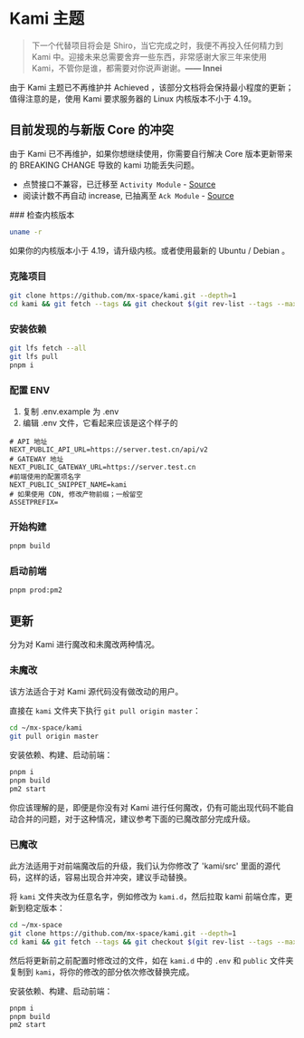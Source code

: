 # Kami 主题


<ToGitHub repo="mx-space/kami" />



> 下一个代替项目将会是 Shiro，当它完成之时，我便不再投入任何精力到 Kami 中。迎接未来总需要舍弃一些东西，非常感谢大家三年来使用 Kami，不管你是谁，都需要对你说声谢谢。**—— Innei**



<Callout type="warning">
由于 Kami 主题已不再维护并 Achieved ，该部分文档将会保持最小程度的更新；值得注意的是，使用 Kami 要求服务器的 Linux 内核版本不小于 4.19。
</Callout>

## 目前发现的与新版 Core 的冲突

由于 Kami 已不再维护，如果你想继续使用，你需要自行解决 Core 版本更新带来的 BREAKING CHANGE 导致的 kami 功能丢失问题。

- 点赞接口不兼容，已迁移至 `Activity Module` - [Source](https://github.com/mx-space/core/blob/master/apps/core/src/modules/activity/activity.controller.ts#L15-L26)
- 阅读计数不再自动 increase, 已抽离至 `Ack Module` - [Source](https://github.com/mx-space/core/blob/master/apps/core/src/modules/ack/ack.controller.ts#L31-L39)


<Steps>
### 检查内核版本

```bash
uname -r
```
如果你的内核版本小于 4.19，请升级内核。或者使用最新的 Ubuntu / Debian 。


### 克隆项目

```bash
git clone https://github.com/mx-space/kami.git --depth=1
cd kami && git fetch --tags && git checkout $(git rev-list --tags --max-count=1)
```

### 安装依赖

```bash
git lfs fetch --all
git lfs pull
pnpm i
```

### 配置 ENV

1. 复制 .env.example 为 .env
2. 编辑 .env 文件，它看起来应该是这个样子的

```env
# API 地址
NEXT_PUBLIC_API_URL=https://server.test.cn/api/v2
# GATEWAY 地址
NEXT_PUBLIC_GATEWAY_URL=https://server.test.cn
#前端使用的配置项名字
NEXT_PUBLIC_SNIPPET_NAME=kami
# 如果使用 CDN, 修改产物前缀；一般留空
ASSETPREFIX=
```

### 开始构建

```bash
pnpm build
```

### 启动前端

```bash
pnpm prod:pm2
```

</Steps>

## 更新

分为对 Kami 进行魔改和未魔改两种情况。

### 未魔改

<Callout emoji="💡">
该方法适合于对 Kami 源代码没有做改动的用户。
</Callout>

直接在 `kami` 文件夹下执行 `git pull origin master`：

```bash
cd ~/mx-space/kami
git pull origin master
```

安装依赖、构建、启动前端：

```bash
pnpm i
pnpm build
pm2 start
```

<Callout type="warning" emoji="⚠️">
你应该理解的是，即便是你没有对 Kami 进行任何魔改，仍有可能出现代码不能自动合并的问题，对于这种情况，建议参考下面的已魔改部分完成升级。
</Callout>

### 已魔改

<Callout emoji="💡">
此方法适用于对前端魔改后的升级，我们认为你修改了 'kami/src' 里面的源代码，这样的话，容易出现合并冲突，建议手动替换。
</Callout>

将 `kami` 文件夹改为任意名字，例如修改为 `kami.d`，然后拉取 kami 前端仓库，更新到稳定版本：

```bash
cd ~/mx-space
git clone https://github.com/mx-space/kami.git --depth=1
cd kami && git fetch --tags && git checkout $(git rev-list --tags --max-count=1)
```

然后将更新前之前配置时修改过的文件，如在 `kami.d` 中的 `.env` 和 `public` 文件夹复制到 `kami`，将你的修改的部分依次修改替换完成。

安装依赖、构建、启动前端：

```bash
pnpm i
pnpm build
pm2 start
```

<style global jsx>{`
 .nextra-content pre {
     max-height: 50vh;
  }
`}</style>
